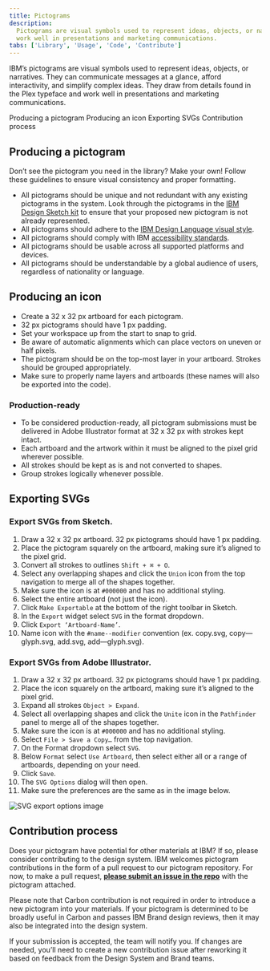 ```yaml
---
title: Pictograms
description:
  Pictograms are visual symbols used to represent ideas, objects, or narratives at a glance. They
  work well in presentations and marketing communications.
tabs: ['Library', 'Usage', 'Code', 'Contribute']
---
```


<PageDescription>

IBM’s pictograms are visual symbols used to represent ideas, objects, or narratives. They can
communicate messages at a glance, afford interactivity, and simplify complex ideas. They draw from
details found in the Plex typeface and work well in presentations and marketing communications.

</PageDescription>

<AnchorLinks>
  <AnchorLink>Producing a pictogram</AnchorLink>
  <AnchorLink>Producing an icon</AnchorLink>
  <AnchorLink>Exporting SVGs</AnchorLink>
  <AnchorLink>Contribution process</AnchorLink>
</AnchorLinks>

## Producing a pictogram

Don’t see the pictogram you need in the library? Make your own! Follow these guidelines to ensure
visual consistency and proper formatting.

- All pictograms should be unique and not redundant with any existing pictograms in the system. Look
  through the pictograms in the [IBM Design Sketch kit](sketch://add-library/cloud/75VZZ) to ensure
  that your proposed new pictogram is not already represented.
- All pictograms should adhere to the
  [IBM Design Language visual style](https://www.ibm.com/design/language/elements/pictograms/design).
- All pictograms should comply with IBM
  [accessibility standards](/guidelines/accessibility/overview).
- All pictograms should be usable across all supported platforms and devices.
- All pictograms should be understandable by a global audience of users, regardless of nationality
  or language.

## Producing an icon

- Create a 32 x 32 px artboard for each pictogram.
- 32 px pictograms should have 1 px padding.
- Set your workspace up from the start to snap to grid.
- Be aware of automatic alignments which can place vectors on uneven or half pixels.
- The pictogram should be on the top-most layer in your artboard. Strokes should be grouped
  appropriately.
- Make sure to properly name layers and artboards (these names will also be exported into the code).

### Production-ready

- To be considered production-ready, all pictogram submissions must be delivered in Adobe
  Illustrator format at 32 x 32 px with strokes kept intact.
- Each artboard and the artwork within it must be aligned to the pixel grid wherever possible.
- All strokes should be kept as is and not converted to shapes.
- Group strokes logically whenever possible.

## Exporting SVGs

### Export SVGs from Sketch.

1. Draw a 32 x 32 px artboard. 32 px pictograms should have 1 px padding.
1. Place the pictogram squarely on the artboard, making sure it’s aligned to the pixel grid.
1. Convert all strokes to outlines `Shift + ⌘ + O`.
1. Select any overlapping shapes and click the `Union` icon from the top navigation to merge all of
   the shapes together.
1. Make sure the icon is at `#000000` and has no additional styling.
1. Select the entire artboard (not just the icon).
1. Click `Make Exportable` at the bottom of the right toolbar in Sketch.
1. In the `Export` widget select `SVG` in the format dropdown.
1. Click `Export ‘Artboard-Name’`.
1. Name icon with the `#name--modifier` convention (ex. copy.svg, copy—glyph.svg, add.svg,
   add—glyph.svg).

### Export SVGs from Adobe Illustrator.

1. Draw a 32 x 32 px artboard. 32 px pictograms should have 1 px padding.
1. Place the icon squarely on the artboard, making sure it’s aligned to the pixel grid.
1. Expand all strokes `Object > Expand`.
1. Select all overlapping shapes and click the `Unite` icon in the `Pathfinder` panel to merge all
   of the shapes together.
1. Make sure the icon is at `#000000` and has no additional styling.
1. Select `File > Save a Copy…` from the top navigation.
1. On the Format dropdown select `SVG`.
1. Below `Format` select `Use Artboard`, then select either all or a range of artboards, depending
   on your need.
1. Click `Save`.
1. The `SVG Options` dialog will then open.
1. Make sure the preferences are the same as in the image below.

<Grid>
<Column md={6} lg={6}>

![SVG export options image](/guidelines/pictograms/iconography-contribution-exportsvgfromai.png)

</Column>
</Grid>

## Contribution process

Does your pictogram have potential for other materials at IBM? If so, please consider contributing
to the design system. IBM welcomes pictogram contributions in the form of a pull request to our
pictogram repository. For now, to make a pull request,
**[please submit an issue in the repo](https://github.ibm.com/brand/Pictograms/issues/new/choose)**
with the pictogram attached.

Please note that Carbon contribution is not required in order to introduce a new pictogram into your
materials. If your pictogram is determined to be broadly useful in Carbon and passes IBM Brand
design reviews, then it may also be integrated into the design system.

If your submission is accepted, the team will notify you. If changes are needed, you’ll need to
create a new contribution issue after reworking it based on feedback from the Design System and
Brand teams.
